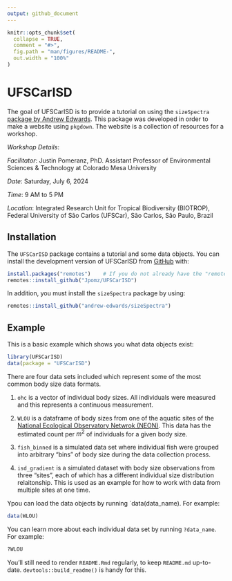 ```yaml
---
output: github_document
---
```


<!-- README.md is generated from README.Rmd. Please edit that file -->

```r
knitr::opts_chunk$set(
  collapse = TRUE,
  comment = "#>",
  fig.path = "man/figures/README-",
  out.width = "100%"
)
```

# UFSCarISD

<!-- badges: start -->
<!-- badges: end -->

The goal of UFSCarISD is to provide a tutorial on using the `sizeSpectra` [package by Andrew Edwards](https://github.com/andrew-edwards/sizeSpectra). This package was developed in order to make a website using `pkgdown`. The website is a collection of resources for a workshop. 

*Workshop Details*:

*Facilitator*: Justin Pomeranz, PhD. Assistant Professor of Environmental Sciences & Technology at Colorado Mesa University  

*Date*: Saturday, July 6, 2024  

*Time*: 9 AM to 5 PM  

*Location*: Integrated Research Unit for Tropical Biodiversity (BIOTROP), Federal University of São Carlos (UFSCar), São Carlos, São Paulo, Brazil  



## Installation

The `UFSCarISD` package contains a tutorial and some data objects. You can install the development version of UFSCarISD from [GitHub](https://github.com/) with:

``` r
install.packages("remotes")    # If you do not already have the "remotes" package
remotes::install_github("Jpomz/UFSCarISD")
```

In addition, you must install the `sizeSpectra` package by using:

``` r
remotes::install_github("andrew-edwards/sizeSpectra")
```

## Example

This is a basic example which shows you what data objects exist:

```r
library(UFSCarISD)
data(package = "UFSCarISD")
```

There are four data sets included which represent some of the most common body size data formats.  

1. `ohc` is a vector of individual body sizes. All individuals were measured and this represents a continuous measurement. 

2. `WLOU` is a dataframe of body sizes from one of the aquatic sites of the [National Ecological Observatory Netwrok (NEON)](https://www.neonscience.org). This data has the estimated count per $m^2$ of individuals for a given body size.  

3. `fish_binned` is a simulated data set where individual fish were grouped into arbitrary "bins" of body size during the data collection process.  

4. `isd_gradient` is a simulated dataset with body size observations from three "sites", each of which has a different individual size distribution relaitonship. This is used as an example for how to work with data from multiple sites at one time.  

Ypou can load the data objects by running `data(data_name). For example:

```r
data(WLOU)
```

You can learn more about each individual data set by running `?data_name`. For example:

```r
?WLOU
```

You'll still need to render `README.Rmd` regularly, to keep `README.md` up-to-date. `devtools::build_readme()` is handy for this.

